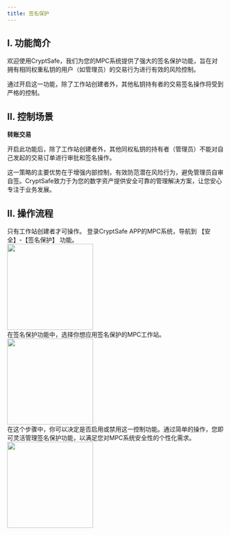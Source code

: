 ```yaml
---
title: 签名保护
---
```


## I. 功能简介

欢迎使用CryptSafe，我们为您的MPC系统提供了强大的签名保护功能，旨在对拥有相同权重私钥的用户（如管理员）的交易行为进行有效的风险控制。

通过开启这一功能，除了工作站创建者外，其他私钥持有者的交易签名操作将受到严格的控制。


## II. 控制场景

**转账交易**

开启此功能后，除了工作站创建者外，其他同权私钥的持有者（管理员）不能对自己发起的交易订单进行审批和签名操作。

这一策略的主要优势在于增强内部控制，有效防范潜在风险行为，避免管理员自审自签。CryptSafe致力于为您的数字资产提供安全可靠的管理解决方案，让您安心专注于业务发展。

## II. 操作流程
<Tip>
只有工作站创建者才可操作。
</Tip>

<Steps> 
<Step title="登录并打开签名保护"> 
登录CryptSafe APP的MPC系统，导航到 【安全】-【签名保护】 功能。
<div className="w-full flex items-center justify-center">
  <img src="/images/user-guide/safecn.png" width="200"/>
</div>

</Step> 
<Step title="选择适用策略的工作站"> 
在签名保护功能中，选择你想应用签名保护的MPC工作站。 
<div className="w-full flex items-center justify-center">
<img src="/images/user-guide/workspacelist.jpeg" width="200"/>
</div>

</Step> 

<Step title="配置签名保护"> 
在这个步骤中，你可以决定是否启用或禁用这一控制功能。通过简单的操作，您即可灵活管理签名保护功能，以满足您对MPC系统安全性的个性化需求。
 <div className="w-full flex items-center justify-center">
  <img src="/images/user-guide/signprotect.jpeg" width="200"/>
   </div>
    

</Step> 

</Steps>